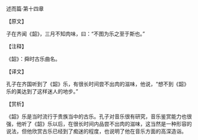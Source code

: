 

述而篇·第十四章

【原文】

子在齐闻《韶》，三月不知肉味，曰：“不图为乐之至于斯也。”

【注释】

《韶》：舜时古乐曲名。

【译文】

孔子在齐国听到了《韶》乐，有很长时间尝不出肉的滋味，他说，“想不到《韶》乐的美达到了这样迷人的地步。”

【赏析】

《韶》乐是当时流行于贵族当中的古乐。孔子对音乐很有研究，音乐鉴赏能力也很强，他听了《韶》乐以后，在很长时间内品尝不出肉的滋味，这当然是一种形容的说法，但他欣赏古乐已经到了痴迷的程度，也说明了他在音乐方面的高深造诣。

